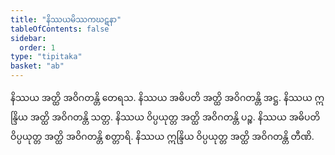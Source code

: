 ```yaml
---
title: "နိဿယမိဿကဃဋနာ"
tableOfContents: false
sidebar:
  order: 1
type: "tipitaka"
basket: "ab"
---
```



<DynamicBreadcrumb />

<Division number="326">

<Paragraph number="1046">
နိဿယ အတ္ထိ အဝိဂတန္တိ တေရသ. နိဿယ အဓိပတိ အတ္ထိ အဝိဂတန္တိ အဋ္ဌ. နိဿယ ဣန္ဒြိယ အတ္ထိ အဝိဂတန္တိ သတ္တ. နိဿယ ဝိပ္ပယုတ္တ အတ္ထိ အဝိဂတန္တိ ပဉ္စ. နိဿယ အဓိပတိ ဝိပ္ပယုတ္တ အတ္ထိ အဝိဂတန္တိ စတ္တာရိ. နိဿယ ဣန္ဒြိယ ဝိပ္ပယုတ္တ အတ္ထိ အဝိဂတန္တိ တီဏိ.
</Paragraph>
</Division>